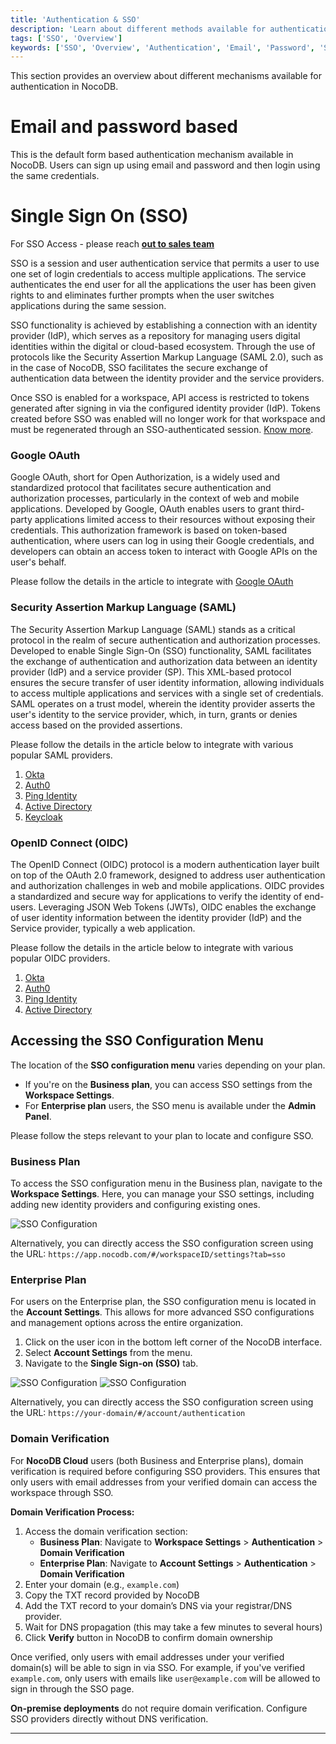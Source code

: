 ```yaml
---
title: 'Authentication & SSO'
description: 'Learn about different methods available for authentication with NocoDB.'
tags: ['SSO', 'Overview']
keywords: ['SSO', 'Overview', 'Authentication', 'Email', 'Password', 'SAML', 'OIDC']
---
```


This section provides an overview about different mechanisms available for authentication in NocoDB.

# Email and password based
This is the default form based authentication mechanism available in NocoDB. Users can sign up using email and password and then login using the same credentials.

# Single Sign On (SSO)
<Callout type="info">For SSO Access - please reach [**out to sales team**](https://cal.com/nocodb)</Callout>

SSO is a session and user authentication service that permits a user to use one set of login credentials to access multiple applications. The service authenticates the end user for all the applications the user has been given rights to and eliminates further prompts when the user switches applications during the same session. 

SSO functionality is achieved by establishing a connection with an identity provider (IdP), which serves as a repository for managing users digital identities within the digital or cloud-based ecosystem. Through the use of protocols like the Security Assertion Markup Language (SAML 2.0), such as in the case of NocoDB, SSO facilitates the secure exchange of authentication data between the identity provider and the service providers.

<Callout type="warning">Once SSO is enabled for a workspace, API access is restricted to tokens generated after signing in via the configured identity provider (IdP). Tokens created before SSO was enabled will no longer work for that workspace and must be regenerated through an SSO-authenticated session. [Know more](/docs/product-docs/account-settings/api-tokens#api-token-access-with-sso-enabled-workspaces). </Callout>


### Google OAuth

Google OAuth, short for Open Authorization, is a widely used and standardized protocol that facilitates secure authentication and authorization processes, particularly in the context of web and mobile applications. Developed by Google, OAuth enables users to grant third-party applications limited access to their resources without exposing their credentials. This authorization framework is based on token-based authentication, where users can log in using their Google credentials, and developers can obtain an access token to interact with Google APIs on the user's behalf.

Please follow the details in the article to integrate with [Google OAuth](/docs/product-docs/account-settings/authentication/google-oauth)

### Security Assertion Markup Language (SAML) 
The Security Assertion Markup Language (SAML) stands as a critical protocol in the realm of secure authentication and authorization processes. Developed to enable Single Sign-On (SSO) functionality, SAML facilitates the exchange of authentication and authorization data between an identity provider (IdP) and a service provider (SP). This XML-based protocol ensures the secure transfer of user identity information, allowing individuals to access multiple applications and services with a single set of credentials. SAML operates on a trust model, wherein the identity provider asserts the user's identity to the service provider, which, in turn, grants or denies access based on the provided assertions. 

Please follow the details in the article below to integrate with various popular SAML providers.
1. [Okta](/docs/product-docs/account-settings/authentication/saml-sso/okta)
2. [Auth0](/docs/product-docs/account-settings/authentication/saml-sso/auth0)
3. [Ping Identity](/docs/product-docs/account-settings/authentication/saml-sso/ping-identity)
4. [Active Directory](/docs/product-docs/account-settings/authentication/saml-sso/azure-ad)
5. [Keycloak](/docs/product-docs/account-settings/authentication/saml-sso/keycloak)

### OpenID Connect (OIDC)
The OpenID Connect (OIDC) protocol is a modern authentication layer built on top of the OAuth 2.0 framework, designed to address user authentication and authorization challenges in web and mobile applications. OIDC provides a standardized and secure way for applications to verify the identity of end-users. Leveraging JSON Web Tokens (JWTs), OIDC enables the exchange of user identity information between the identity provider (IdP) and the Service provider, typically a web application. 

Please follow the details in the article below to integrate with various popular OIDC providers.
1. [Okta](/docs/product-docs/account-settings/authentication/oidc-sso/okta)
2. [Auth0](/docs/product-docs/account-settings/authentication/oidc-sso/auth0)
3. [Ping Identity](/docs/product-docs/account-settings/authentication/oidc-sso/ping-identity)
4. [Active Directory](/docs/product-docs/account-settings/authentication/oidc-sso/azure-ad)


## Accessing the SSO Configuration Menu

The location of the **SSO configuration menu** varies depending on your plan.

* If you're on the **Business plan**, you can access SSO settings from the **Workspace Settings**.
* For **Enterprise plan** users, the SSO menu is available under the **Admin Panel**.

Please follow the steps relevant to your plan to locate and configure SSO.

### Business Plan

To access the SSO configuration menu in the Business plan, navigate to the **Workspace Settings**. Here, you can manage your SSO settings, including adding new identity providers and configuring existing ones.

![SSO Configuration](/img/v2/account-settings/accessing-sso-business-plan.png)

Alternatively, you can directly access the SSO configuration screen using the URL:
`https://app.nocodb.com/#/workspaceID/settings?tab=sso`


### Enterprise Plan

For users on the Enterprise plan, the SSO configuration menu is located in the **Account Settings**. This allows for more advanced SSO configurations and management options across the entire organization.

1. Click on the user icon in the bottom left corner of the NocoDB interface.
2. Select **Account Settings** from the menu.
3. Navigate to the **Single Sign-on (SSO)** tab.

![SSO Configuration](/img/v2/account-settings/accessing-sso-enterprise-plan-1.png)
![SSO Configuration](/img/v2/account-settings/accessing-sso-enterprise-plan-2.png)

Alternatively, you can directly access the SSO configuration screen using the URL:
`https://your-domain/#/account/authentication`


### Domain Verification

For **NocoDB Cloud** users (both Business and Enterprise plans), domain verification is required before configuring SSO providers. This ensures that only users with email addresses from your verified domain can access the workspace through SSO.

**Domain Verification Process:**
1. Access the domain verification section:
    - **Business Plan**: Navigate to **Workspace Settings** > **Authentication** > **Domain Verification**
    - **Enterprise Plan**: Navigate to **Account Settings** > **Authentication** > **Domain Verification**
2. Enter your domain (e.g., `example.com`)
3. Copy the TXT record provided by NocoDB
4. Add the TXT record to your domain’s DNS via your registrar/DNS provider.
5. Wait for DNS propagation (this may take a few minutes to several hours)
6. Click **Verify** button in NocoDB to confirm domain ownership

Once verified, only users with email addresses under your verified domain(s) will be able to sign in via SSO. For example, if you've verified `example.com`, only users with emails like `user@example.com` will be allowed to sign in through the SSO page.


<Callout type="info">**On-premise deployments** do not require domain verification. Configure SSO providers directly without DNS verification.</Callout>

---
